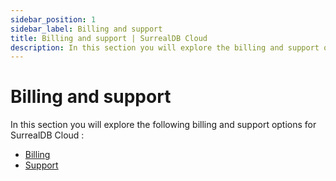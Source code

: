 ```yaml
---
sidebar_position: 1
sidebar_label: Billing and support
title: Billing and support | SurrealDB Cloud 
description: In this section you will explore the billing and support options for SurrealDB Cloud .
---
```


# Billing and support

In this section you will explore the following billing and support options for SurrealDB Cloud :

- [Billing](/docs/cloud/billing-and-support/billing)
- [Support](/docs/cloud/billing-and-support/support)
